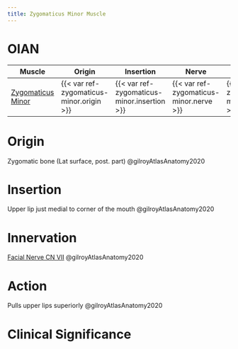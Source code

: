 ```yaml
---
title: Zygomaticus Minor Muscle
---
```


# OIAN

| Muscle  | Origin | Insertion | Nerve | Action |
|------|--------|-------|----------|--------|
| [Zygomaticus Minor]({{< var ref-zygomaticus-minor.path >}}) | {{< var ref-zygomaticus-minor.origin >}} | {{< var ref-zygomaticus-minor.insertion >}} | {{< var ref-zygomaticus-minor.nerve >}} | {{< var ref-zygomaticus-minor.action >}} |

# Origin {#origin}
Zygomatic bone (Lat surface, post. part) @gilroyAtlasAnatomy2020

# Insertion {#insertion}
Upper lip just medial to corner of the mouth @gilroyAtlasAnatomy2020

# Innervation {#innervation}

[Facial Nerve CN VII]({{< var ref-cn7.path >}}) @gilroyAtlasAnatomy2020

# Action {#action}
Pulls upper lips superiorly @gilroyAtlasAnatomy2020

# Clinical Significance
